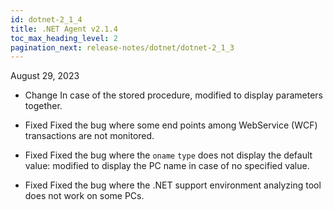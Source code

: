```yaml
---
id: dotnet-2_1_4
title: .NET Agent v2.1.4
toc_max_heading_level: 2
pagination_next: release-notes/dotnet/dotnet-2_1_3
---
```


August 29, 2023

-   <Status>Change</Status> In case of the stored procedure, modified to display parameters together.

-   <Status>Fixed</Status> Fixed the bug where some end points among WebService (WCF) transactions are not monitored.

-   <Status>Fixed</Status> Fixed the bug where the <code>oname</code> <code>type</code> does not display the default value: modified to display the PC name in case of no specified value.

-   <Status>Fixed</Status> Fixed the bug where the .NET support environment analyzing tool does not work on some PCs.
